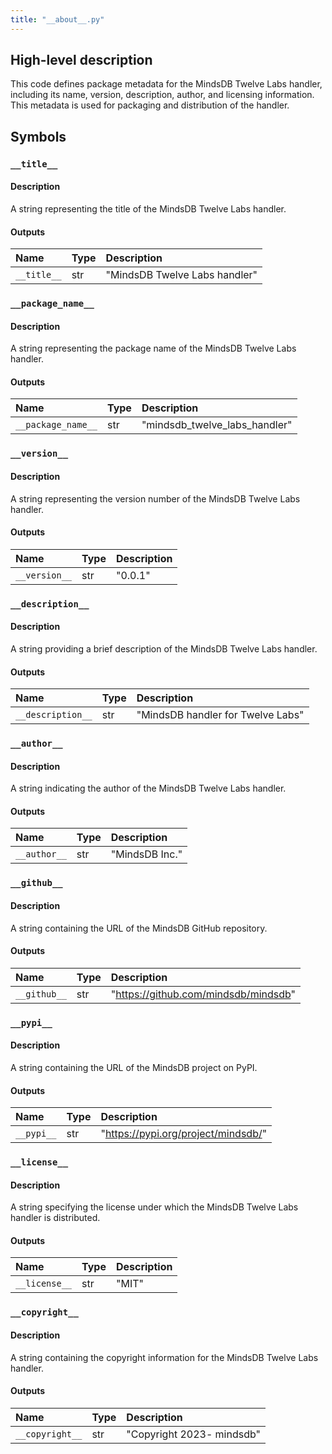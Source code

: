```yaml
---
title: "__about__.py"
---
```


## High-level description
This code defines package metadata for the MindsDB Twelve Labs handler, including its name, version, description, author, and licensing information. This metadata is used for packaging and distribution of the handler.

## Symbols

### `__title__`
#### Description
A string representing the title of the MindsDB Twelve Labs handler.

#### Outputs
| Name | Type | Description |
|:-----|:-----|:------------|
| `__title__` | str | "MindsDB Twelve Labs handler" |

### `__package_name__`
#### Description
A string representing the package name of the MindsDB Twelve Labs handler.

#### Outputs
| Name | Type | Description |
|:-----|:-----|:------------|
| `__package_name__` | str | "mindsdb_twelve_labs_handler" |

### `__version__`
#### Description
A string representing the version number of the MindsDB Twelve Labs handler.

#### Outputs
| Name | Type | Description |
|:-----|:-----|:------------|
| `__version__` | str | "0.0.1" |

### `__description__`
#### Description
A string providing a brief description of the MindsDB Twelve Labs handler.

#### Outputs
| Name | Type | Description |
|:-----|:-----|:------------|
| `__description__` | str | "MindsDB handler for Twelve Labs" |

### `__author__`
#### Description
A string indicating the author of the MindsDB Twelve Labs handler.

#### Outputs
| Name | Type | Description |
|:-----|:-----|:------------|
| `__author__` | str | "MindsDB Inc." |

### `__github__`
#### Description
A string containing the URL of the MindsDB GitHub repository.

#### Outputs
| Name | Type | Description |
|:-----|:-----|:------------|
| `__github__` | str | "https://github.com/mindsdb/mindsdb" |

### `__pypi__`
#### Description
A string containing the URL of the MindsDB project on PyPI.

#### Outputs
| Name | Type | Description |
|:-----|:-----|:------------|
| `__pypi__` | str | "https://pypi.org/project/mindsdb/" |

### `__license__`
#### Description
A string specifying the license under which the MindsDB Twelve Labs handler is distributed.

#### Outputs
| Name | Type | Description |
|:-----|:-----|:------------|
| `__license__` | str | "MIT" |

### `__copyright__`
#### Description
A string containing the copyright information for the MindsDB Twelve Labs handler.

#### Outputs
| Name | Type | Description |
|:-----|:-----|:------------|
| `__copyright__` | str | "Copyright 2023- mindsdb" |
